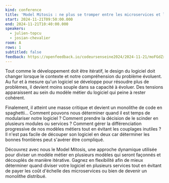 ```yaml
---
kind: conference
title: 'Model Mitosis : ne plus se tromper entre les microservices et le monolithe'
start: 2024-11-21T09:50:00.000
end: 2024-11-21T10:40:00.000
speakers:
  - julien-topcu
  - josian-chevalier
room: A
rows: 1
subtitled: false
feedback: https://openfeedback.io/codeursenseine2024/2024-11-21/moFGdZx41DqAYNVpoKY4
---
```


Tout comme le développement doit être itératif, le design du logiciel doit changer lorsque le contexte et notre compréhension du problème évoluent. Au fur et à mesure qu'un logiciel se développe pour résoudre plus de problèmes, il devient moins souple dans sa capacité à évoluer. Des tensions apparaissent au sein du modèle métier du logiciel qui peine à rester cohérent.

Finalement, il atteint une masse critique et devient un monolithe de code en spaghetti... Comment pouvons nous déterminer quand il est temps de modulariser notre logiciel ? Comment prendre la décision de le scinder en plusieurs modules ou services ? Comment gérer la différenciation progressive de nos modèles métiers tout en évitant les couplages inutiles ? Il n'est pas facile de découper son logiciel en deux car déterminer les bonnes frontières peut s'avérer être compliqué.

Découvrez avec nous le Model Mitosis, une approche dynamique utilisée pour diviser un modèle métier en plusieurs modèles qui seront façonnés et découplés de manière itérative. Gagnez en flexibilité afin de mieux déterminer quand diviser votre logiciel en plusieurs services tout en évitant de payer les coût d'échelle des microservices ou bien de devenir un monolithe distribué.
